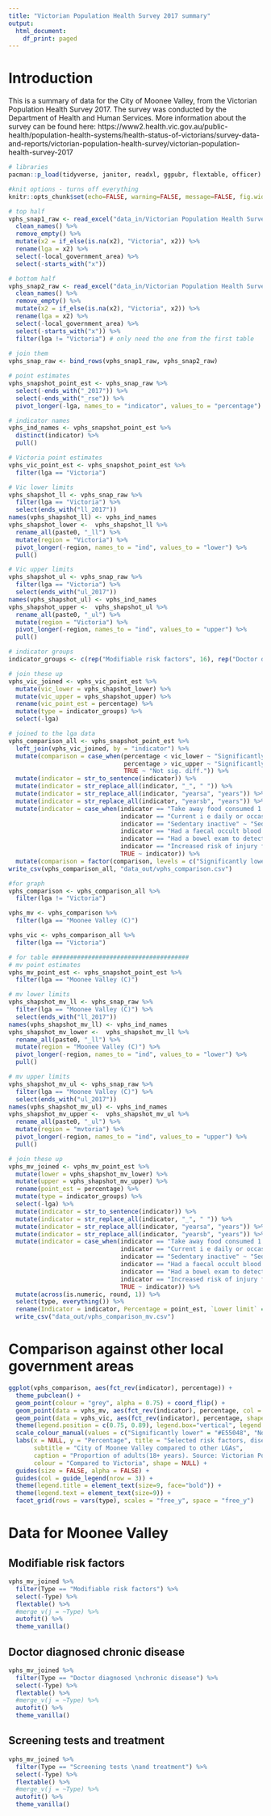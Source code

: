 ```yaml
---
title: "Victorian Population Health Survey 2017 summary"
output:
  html_document:
    df_print: paged
---
```


# Introduction

This is a summary of data for the City of Moonee Valley, from the Victorian Population Health Survey 2017. The survey was conducted by the Department of Health and Human Services. More information about the survey can be found here: https://www2.health.vic.gov.au/public-health/population-health-systems/health-status-of-victorians/survey-data-and-reports/victorian-population-health-survey/victorian-population-health-survey-2017


```r
# libraries
pacman::p_load(tidyverse, janitor, readxl, ggpubr, flextable, officer)

#knit options - turns off everything
knitr::opts_chunk$set(echo=FALSE, warning=FALSE, message=FALSE, fig.width = 7)
```

```r
# top half
vphs_snap1_raw <- read_excel("data_in/Victorian Population Health Survey (VPHS) 2017 Quick statistics for local government areas and time series data.xlsx", sheet = "LGA snapshot", range = "A4:GI52") %>% 
  clean_names() %>% 
  remove_empty() %>% 
  mutate(x2 = if_else(is.na(x2), "Victoria", x2)) %>% 
  rename(lga = x2) %>% 
  select(-local_government_area) %>% 
  select(-starts_with("x"))

# bottom half
vphs_snap2_raw <- read_excel("data_in/Victorian Population Health Survey (VPHS) 2017 Quick statistics for local government areas and time series data.xlsx", sheet = "LGA snapshot", range = "A56:GI89") %>% 
  clean_names() %>% 
  remove_empty() %>% 
  mutate(x2 = if_else(is.na(x2), "Victoria", x2)) %>% 
  rename(lga = x2) %>% 
  select(-local_government_area) %>% 
  select(-starts_with("x")) %>% 
  filter(lga != "Victoria") # only need the one from the first table
  
# join them  
vphs_snap_raw <- bind_rows(vphs_snap1_raw, vphs_snap2_raw)

# point estimates
vphs_snapshot_point_est <- vphs_snap_raw %>% 
  select(-ends_with("_2017")) %>% 
  select(-ends_with("_rse")) %>% 
  pivot_longer(-lga, names_to = "indicator", values_to = "percentage")

# indicator names
vphs_ind_names <- vphs_snapshot_point_est %>% 
  distinct(indicator) %>% 
  pull()

# Victoria point estimates
vphs_vic_point_est <- vphs_snapshot_point_est %>% 
  filter(lga == "Victoria")

# Vic lower limits
vphs_shapshot_ll <- vphs_snap_raw %>% 
  filter(lga == "Victoria") %>% 
  select(ends_with("ll_2017"))
names(vphs_shapshot_ll) <- vphs_ind_names
vphs_shapshot_lower <-  vphs_shapshot_ll %>% 
  rename_all(paste0, "_ll") %>% 
  mutate(region = "Victoria") %>% 
  pivot_longer(-region, names_to = "ind", values_to = "lower") %>% 
  pull()

# Vic upper limits
vphs_shapshot_ul <- vphs_snap_raw %>% 
  filter(lga == "Victoria") %>% 
  select(ends_with("ul_2017"))
names(vphs_shapshot_ul) <- vphs_ind_names
vphs_shapshot_upper <-  vphs_shapshot_ul %>% 
  rename_all(paste0, "_ul") %>% 
  mutate(region = "Victoria") %>% 
  pivot_longer(-region, names_to = "ind", values_to = "upper") %>% 
  pull()

# indicator groups
indicator_groups <- c(rep("Modifiable risk factors", 16), rep("Doctor diagnosed \nchronic disease", 9), rep("Screening tests \nand treatment", 6))

# join these up
vphs_vic_joined <- vphs_vic_point_est %>% 
  mutate(vic_lower = vphs_shapshot_lower) %>% 
  mutate(vic_upper = vphs_shapshot_upper) %>% 
  rename(vic_point_est = percentage) %>% 
  mutate(type = indicator_groups) %>% 
  select(-lga)

# joined to the lga data
vphs_comparison_all <- vphs_snapshot_point_est %>% 
  left_join(vphs_vic_joined, by = "indicator") %>% 
  mutate(comparison = case_when(percentage < vic_lower ~ "Significantly lower",
                                percentage > vic_upper ~ "Significantly higher",
                                TRUE ~ "Not sig. diff.")) %>% 
  mutate(indicator = str_to_sentence(indicator)) %>% 
  mutate(indicator = str_replace_all(indicator, "_", " ")) %>% 
  mutate(indicator = str_replace_all(indicator, "yearsa", "years")) %>% 
  mutate(indicator = str_replace_all(indicator, "yearsb", "years")) %>% 
  mutate(indicator = case_when(indicator == "Take away food consumed 1 day week" ~ "Take away food consumed >1 day/week",
                               indicator == "Current i e daily or occasional smoker" ~ "Current (i.e. daily or occasional smoker)",
                               indicator == "Sedentary inactive" ~ "Sedentary (inactive)",
                               indicator == "Had a faecal occult blood test 50 years of age b" ~ "Had a faecal occult blood test 50 years of age",
                               indicator == "Had a bowel exam to detect cancer last 5 years b" ~ "Had a bowel exam to detect cancer last 5 years",
                               indicator == "Increased risk of injury from a single occasion of drinking" ~ "Incr. risk of injury from a single occasion of drinking",
                               TRUE ~ indicator)) %>% 
  mutate(comparison = factor(comparison, levels = c("Significantly lower", "Not sig. diff.", "Significantly higher")))
write_csv(vphs_comparison_all, "data_out/vphs_comparison.csv")

#for graph
vphs_comparison <- vphs_comparison_all %>% 
  filter(lga != "Victoria") 

vphs_mv <- vphs_comparison %>% 
  filter(lga == "Moonee Valley (C)")

vphs_vic <- vphs_comparison_all %>% 
  filter(lga == "Victoria")

# for table ######################################
# mv point estimates
vphs_mv_point_est <- vphs_snapshot_point_est %>% 
  filter(lga == "Moonee Valley (C)")

# mv lower limits
vphs_shapshot_mv_ll <- vphs_snap_raw %>% 
  filter(lga == "Moonee Valley (C)") %>% 
  select(ends_with("ll_2017"))
names(vphs_shapshot_mv_ll) <- vphs_ind_names
vphs_shapshot_mv_lower <-  vphs_shapshot_mv_ll %>% 
  rename_all(paste0, "_ll") %>% 
  mutate(region = "Moonee Valley (C)") %>% 
  pivot_longer(-region, names_to = "ind", values_to = "lower") %>% 
  pull()

# mv upper limits
vphs_shapshot_mv_ul <- vphs_snap_raw %>% 
  filter(lga == "Moonee Valley (C)") %>% 
  select(ends_with("ul_2017"))
names(vphs_shapshot_mv_ul) <- vphs_ind_names
vphs_shapshot_mv_upper <-  vphs_shapshot_mv_ul %>% 
  rename_all(paste0, "_ul") %>% 
  mutate(region = "mvtoria") %>% 
  pivot_longer(-region, names_to = "ind", values_to = "upper") %>% 
  pull()

# join these up
vphs_mv_joined <- vphs_mv_point_est %>% 
  mutate(lower = vphs_shapshot_mv_lower) %>% 
  mutate(upper = vphs_shapshot_mv_upper) %>% 
  rename(point_est = percentage) %>% 
  mutate(type = indicator_groups) %>% 
  select(-lga) %>% 
  mutate(indicator = str_to_sentence(indicator)) %>% 
  mutate(indicator = str_replace_all(indicator, "_", " ")) %>% 
  mutate(indicator = str_replace_all(indicator, "yearsa", "years")) %>% 
  mutate(indicator = str_replace_all(indicator, "yearsb", "years")) %>% 
  mutate(indicator = case_when(indicator == "Take away food consumed 1 day week" ~ "Take away food consumed >1 day/week",
                               indicator == "Current i e daily or occasional smoker" ~ "Current (i.e. daily or occasional smoker)",
                               indicator == "Sedentary inactive" ~ "Sedentary (inactive)",
                               indicator == "Had a faecal occult blood test 50 years of age b" ~ "Had a faecal occult blood test 50 years of age",
                               indicator == "Had a bowel exam to detect cancer last 5 years b" ~ "Had a bowel exam to detect cancer last 5 years",
                               indicator == "Increased risk of injury from a single occasion of drinking" ~ "Incr. risk of injury from a single occasion of drinking",
                               TRUE ~ indicator)) %>% 
  mutate(across(is.numeric, round, 1)) %>% 
  select(type, everything()) %>% 
  rename(Indicator = indicator, Percentage = point_est, `Lower limit` = lower, `Upper limit` = upper, Type = type) %>% 
  write_csv("data_out/vphs_comparison_mv.csv")
```


# Comparison against other local government areas

```r
ggplot(vphs_comparison, aes(fct_rev(indicator), percentage)) + 
  theme_pubclean() +
  geom_point(colour = "grey", alpha = 0.75) + coord_flip() +
  geom_point(data = vphs_mv, aes(fct_rev(indicator), percentage, col = comparison, alpha = 0.5, size = 0.05)) +
  geom_point(data = vphs_vic, aes(fct_rev(indicator), percentage, shape = lga)) +
  theme(legend.position = c(0.75, 0.89), legend.box="vertical", legend.margin=margin()) + 
  scale_colour_manual(values = c("Significantly lower" = "#E55048", "Not sig. diff." = "#E3A51E", "Significantly higher" = "#4EA546")) +
  labs(x = NULL, y = "Percentage", title = "Selected risk factors, disease and tests",
       subtitle = "City of Moonee Valley compared to other LGAs",
       caption = "Proportion of adults(18+ years). Source: Victorian Population Health Survey, 2017",
       colour = "Compared to Victoria", shape = NULL) + 
  guides(size = FALSE, alpha = FALSE) + 
  guides(col = guide_legend(nrow = 3)) +
  theme(legend.title = element_text(size=9, face="bold")) +
  theme(legend.text = element_text(size=9)) +
  facet_grid(rows = vars(type), scales = "free_y", space = "free_y")
```
\pagebreak

# Data for Moonee Valley

## Modifiable risk factors

```r
vphs_mv_joined %>% 
  filter(Type == "Modifiable risk factors") %>% 
  select(-Type) %>% 
  flextable() %>% 
  #merge_v(j = ~Type) %>% 
  autofit() %>% 
  theme_vanilla()
```


## Doctor diagnosed chronic disease

```r
vphs_mv_joined %>% 
  filter(Type == "Doctor diagnosed \nchronic disease") %>% 
  select(-Type) %>% 
  flextable() %>% 
  #merge_v(j = ~Type) %>% 
  autofit() %>% 
  theme_vanilla()
```

## Screening tests and treatment

```r
vphs_mv_joined %>% 
  filter(Type == "Screening tests \nand treatment") %>% 
  select(-Type) %>% 
  flextable() %>% 
  #merge_v(j = ~Type) %>% 
  autofit() %>% 
  theme_vanilla()
```
